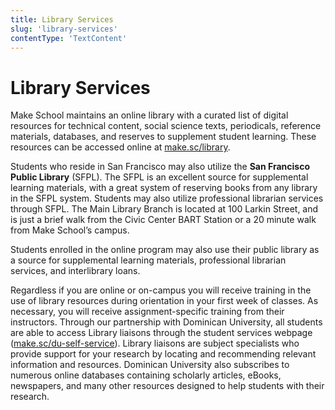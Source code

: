 ```yaml
---
title: Library Services
slug: 'library-services'
contentType: 'TextContent'
---
```


# Library Services

Make School maintains an online library with a curated list of digital resources for technical
content, social science texts, periodicals, reference materials, databases, and reserves to
supplement student learning. These resources can be accessed online at
[make.sc/library](https://docs.google.com/document/d/1rHqwZzGi88VJTB1IynMHgTrFzjN2GpIXS8cyOVwnTcQ/preview#heading=h.5ejfrtps59sw).

Students who reside in San Francisco may also utilize the **San Francisco Public Library** (SFPL).
The SFPL is an excellent source for supplemental learning materials, with a great system of
reserving books from any library in the SFPL system. Students may also utilize professional
librarian services through SFPL. The Main Library Branch is located at 100 Larkin Street, and is
just a brief walk from the Civic Center BART Station or a 20 minute walk from Make School’s campus.

Students enrolled in the online program may also use their public library as a source for
supplemental learning materials, professional librarian services, and interlibrary loans.

Regardless if you are online or on-campus you will receive training in the use of library resources
during orientation in your first week of classes. As necessary, you will receive assignment-specific
training from their instructors. Through our partnership with Dominican University, all students are
able to access Library liaisons through the student services webpage
([make.sc/du-self-service](http://make.sc/du-self-service)). Library liaisons are subject
specialists who provide support for your research by locating and recommending relevant information
and resources. Dominican University also subscribes to numerous online databases containing
scholarly articles, eBooks, newspapers, and many other resources designed to help students with
their research.

